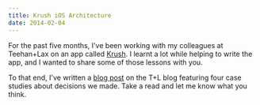 ```yaml
---
title: Krush iOS Architecture
date: 2014-02-04
---
```



For the past five months, I've been working with my colleagues at Teehan+Lax on an app called [Krush](http://krush.com). I learnt a lot while helping to write the app, and I wanted to share some of those lessons with you.

To that end, I've written a [blog post](http://www.teehanlax.com/blog/krush-ios-architecture) on the T+L blog featuring four case studies about decisions we made. Take a read and let me know what you think.


  